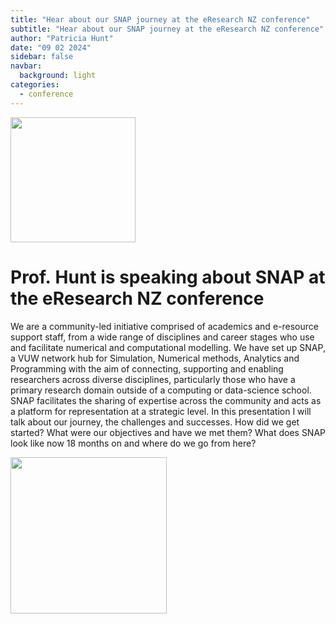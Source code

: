 ```yaml
---
title: "Hear about our SNAP journey at the eResearch NZ conference"
subtitle: "Hear about our SNAP journey at the eResearch NZ conference"
author: "Patricia Hunt"
date: "09 02 2024"
sidebar: false
navbar:
  background: light
categories: 
  - conference
---
```

<style>
.quarto-title-block .quarto-title-banner {
  background-image: url(images/small_logo.png);
  border-bottom: solid 10px #FFFFFF;
  margin-top: -40px;
  color: white;
}
</style>

![](eresearch_banner1.png){height=200 fig-align="center"}

<h1>Prof. Hunt is speaking about SNAP at the eResearch NZ conference</h1>

We are a community-led initiative comprised of academics and e-resource support staff, from a wide range of disciplines and career stages who use and facilitate numerical and computational modelling.  We have set up SNAP, a VUW network hub for Simulation, Numerical methods, Analytics and Programming with the aim of connecting, supporting and enabling researchers across diverse disciplines, particularly those who have a primary research domain outside of a computing or data-science school.  SNAP facilitates the sharing of expertise across the community and acts as a platform for representation at a strategic level.  In this presentation I will talk about our journey, the challenges and successes.  How did we get started?  What were our objectives and have we met them?  What does SNAP look like now 18 months on and where do we go from here?


![](com-Tricia-Hunt.jpg){height=250 fig-align="center"}
